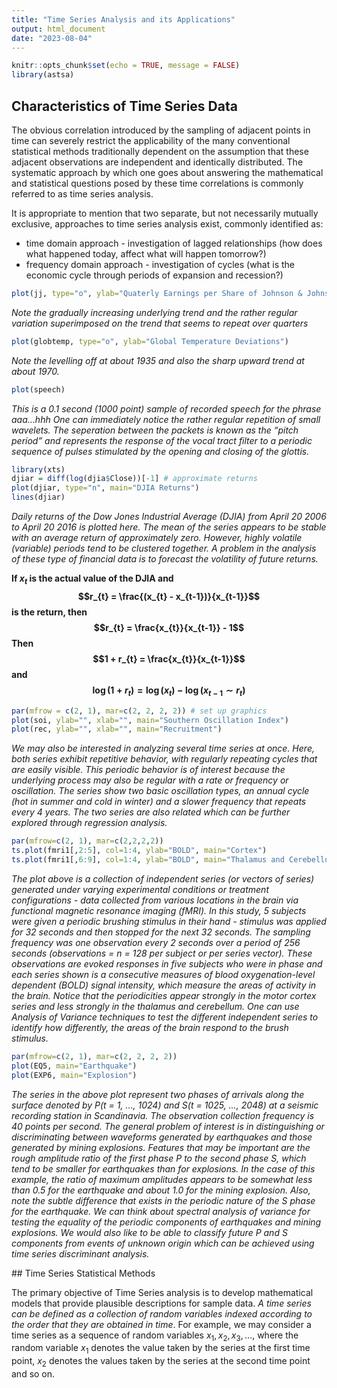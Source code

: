 ---
title: "Time Series Analysis and its Applications"
output: html_document
date: "2023-08-04"
---

```{r setup, include=FALSE}
knitr::opts_chunk$set(echo = TRUE, message = FALSE)
library(astsa)
```

## Characteristics of Time Series Data

The obvious correlation introduced by the sampling of adjacent points in time can severely  restrict the applicability of the many conventional statistical methods traditionally  dependent on the assumption that these adjacent observations are independent and  identically distributed.
The systematic approach by which one goes about answering the mathematical and statistical questions posed by these time correlations is commonly referred to as time series analysis.

It is appropriate to mention that two separate, but not necessarily mutually  exclusive, approaches to time series analysis exist, commonly identified as:

* time domain approach - investigation of lagged relationships (how does what happened today, affect what will happen tomorrow?)
* frequency domain approach - investigation of cycles (what is the economic cycle through periods of expansion and recession?)
 


```{r jj_quaterly_earnings}
plot(jj, type="o", ylab="Quaterly Earnings per Share of Johnson & Johnson")
```

*Note the gradually increasing underlying trend and the rather  regular variation superimposed on the trend that seems to repeat over quarters*



```{r global_warming}
plot(globtemp, type="o", ylab="Global Temperature Deviations")
```

*Note the levelling off at about 1935 and also the sharp upward trend at about 1970.*



```{r speech_aaahhh}
plot(speech)
```

*This is a 0.1 second (1000 point) sample of recorded speech for the phrase aaa...hhh*
*One can immediately notice the rather regular repetition of small wavelets. The seperation between the packets is known as the "pitch period" and represents the response of the vocal tract filter to a periodic sequence of pulses stimulated by the opening and closing of the glottis.*



```{r daily_returns_dow_jones}
library(xts)
djiar = diff(log(djia$Close))[-1] # approximate returns
plot(djiar, type="n", main="DJIA Returns")
lines(djiar)
```


*Daily returns of the Dow Jones Industrial Average (DJIA) from April 20 2006 to April 20 2016 is plotted here. The mean of the series appears to be stable with an average return of approximately zero. However, highly volatile (variable) periods tend to be clustered together. A problem in the analysis of these type of financial data is to forecast the volatility of future returns.*

**If $x_{t}$ is the actual value of the DJIA and $$r_{t} = \frac{(x_{t} - x_{t-1})}{x_{t-1}}$$ is the return, then $$r_{t} = \frac{x_{t}}{x_{t-1}} - 1$$ Then $$1 + r_{t} = \frac{x_{t}}{x_{t-1}}$$ and $$\log(1 + r_{t}) = \log(x_{t}) - \log(x_{t-1} \sim r_{t})$$**



```{r el_nino_and_fish_population}
par(mfrow = c(2, 1), mar=c(2, 2, 2, 2)) # set up graphics
plot(soi, ylab="", xlab="", main="Southern Oscillation Index")
plot(rec, ylab="", xlab="", main="Recruitment")   
```

*We may also be interested in analyzing several time series at once. Here, both series exhibit repetitive behavior, with regularly repeating cycles that are easily visible. This periodic behavior is of interest because the underlying process may also be regular with a rate or frequency or oscillation. The series show two basic oscillation types, an annual cycle (hot in summer and cold in winter) and a slower frequency that repeats every 4 years. The two series are also related which can be further explored through regression analysis.*


```{r fmri_img}
par(mfrow=c(2, 1), mar=c(2,2,2,2))
ts.plot(fmri1[,2:5], col=1:4, ylab="BOLD", main="Cortex")
ts.plot(fmri1[,6:9], col=1:4, ylab="BOLD", main="Thalamus and Cerebellum")
```

 *The plot above is a collection of independent series (or vectors of series) generated under varying experimental conditions or treatment configurations - data collected from various locations in the brain via functional magnetic resonance imaging (fMRI). In this study, 5 subjects were given a periodic brushing stimulus in their hand - stimulus was applied for 32 seconds and then stopped for the next 32 seconds. The sampling frequency was one observation every 2 seconds over a period of 256 seconds (observations = n = 128 per subject or per series vector). These observations are evoked responses in five subjects who were in phase and each series shown is a consecutive measures of blood oxygenation-level dependent (BOLD) signal intensity, which measure the areas of activity in the brain. Notice that the periodicities appear strongly in the motor cortex series and less strongly in the thalamus and cerebellum. One can use Analysis of Variance techniques to test the different independent series to identify how differently, the areas of the brain respond to the brush stimulus.*
 
 
```{r earthquake_explosions}
par(mfrow=c(2, 1), mar=c(2, 2, 2, 2))
plot(EQ5, main="Earthquake")
plot(EXP6, main="Explosion")
```
 
 
 *The series in the above plot represent two phases of arrivals along the surface denoted by P(t = 1, ..., 1024) and S(t = 1025, ..., 2048) at a seismic recording station in Scandinavia. The observation collection frequency is 40 points per second. The general problem of interest is in distinguishing or discriminating between waveforms generated by earthquakes and those generated by mining explosions. Features that may be important are the rough amplitude ratio of the first phase P to the second phase S, which tend to be smaller for earthquakes than for explosions. In the case of this example, the ratio of maximum amplitudes appears to be somewhat less than 0.5 for the earthquake and about 1.0 for the mining explosion. Also, note the subtle difference that exists in the periodic nature of the S phase for the earthquake. We can think about spectral analysis of variance for testing the equality of the periodic components of earthquakes and mining explosions. We would also like to be able to classify future P and S components from events of unknown origin which can be achieved using time series discriminant analysis.*
 
 
 ## Time Series Statistical Methods    
 
 
 The primary objective of Time Series analysis is to develop mathematical models that provide plausible descriptions for sample data. *A time series can be defined as a collection of random variables indexed according to the order that they are obtained in time*. For example, we may consider a time series as a sequence of random variables $x_1, x_2, x_3, ...,$ where the random variable $x_1$ denotes the value taken by the series at the first time point, $x_2$ denotes the values taken by the series at the second time point and so on.